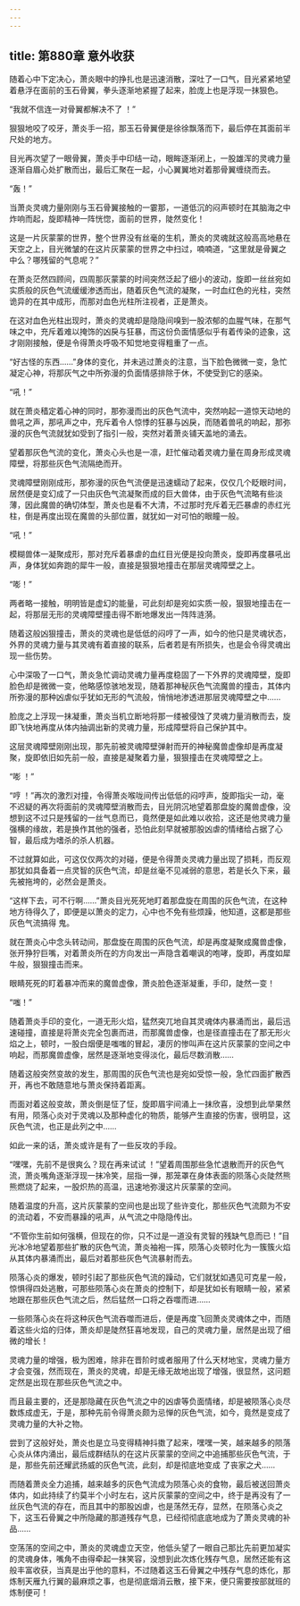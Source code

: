 ```yaml
---
---
---
```

title: 第880章 意外收获
---



随着心中下定决心，萧炎眼中的挣扎也是迅速消散，深吐了一口气，目光紧紧地望着悬浮在面前的玉石骨翼，拳头逐渐地紧握了起来，脸庞上也是浮现一抹狠色。

“我就不信连一对骨翼都解决不了 ！”

狠狠地咬了咬牙，萧炎手一招，那玉石骨翼便是徐徐飘落而下，最后停在其面前半尺处的地方。

目光再次望了一眼骨翼，萧炎手中印结一动，眼眸逐渐闭上，一股雄浑的灵魂力量逐渐自眉心处扩散而出，最后汇聚在一起，小心翼翼地对着那骨翼缠绕而去。

“轰！”

当萧炎灵魂力量刚刚与玉石骨翼接触的一霎那，一道低沉的闷声顿时在其脑海之中炸响而起，旋即精神一阵恍惚，面前的世界，陡然变化！

这是一片灰蒙蒙的世界，整个世界没有丝毫的生机，萧炎的灵魂就这般高高地悬在天空之上，目光微皱的在这片灰蒙蒙的世界之中扫过，喃喃道，“这里就是骨翼之中么？哪残留的气息呢？”

在萧炎茫然四顾间，四周那灰蒙蒙的时间突然泛起了细小的波动，旋即一丝丝宛如实质般的灰色气流缓缓渗透而出，随着灰色气流的凝聚，一时血红色的光柱，突然诡异的在其中成形，而那对血色光柱所注视者，正是萧炎。

在这对血色光柱出现时，萧炎的灵魂却是隐隐间嗅到一股浓郁的血腥气味，在那气味之中，充斥着难以掩饰的凶戾与狂暴，而这份负面情感似乎有着传染的迹象，这才刚刚接触，便是令得萧炎呼吸不知觉地变得粗重了一点。

“好古怪的东西……”身体的变化，并未逃过萧炎的注意，当下脸色微微一变，急忙凝定心神，将那灰气之中所弥漫的负面情感排除于休，不使受到它的感染。

“吼！”

就在萧炎穑定着心神的同时，那弥漫而出的灰色气流中，突然响起一道惊天动地的兽吼之声，那吼声之中，充斥着令人惊悸的狂暴与凶戾，而随着兽吼的响起，那弥漫的灰色气流就犹如受到了指引一般，突然对着萧炎铺天盖地的涌去。

望着那灰色气流的变化，萧炎心头也是一凛，赶忙催动着灵魂力量在周身形成灵魂障壁，将那些灰色气流隔绝而开。

灵魂障壁刚刚成形，那弥漫的灰色气流便是迅速蠕动了起来，仅仅几个眨眼时间，居然便是变幻成了一只由灰色气流凝聚而成的巨大兽体，由于灰色气流略有些淡薄，因此魔兽的确切体型，萧炎也是看不大清，不过那时充斥着无匹暴虐的赤红光柱，倒是再度出现在魔兽的头部位置，就犹如一对可怕的眼瞳一般。

“吼！”

模糊兽体一凝聚成形，那对充斥着暴虐的血红目光便是投向萧炎，旋即再度暴吼出声，身体犹如奔跑的犀牛一般，直接是狠狠地撞击在那层灵魂障壁之上。

“嘭！”

两者略一接触，明明皆是虚幻的能量，可此刻却是宛如实质一般，狠狠地撞击在一起，将那层无形的灵魂障壁撞击得不断地爆发出一阵阵涟漪。

随着这般凶狠撞击，萧炎的灵魂也是低低的闷哼了一声，如今的他只是灵魂状态，外界的灵魂力量与其灵魂有着直接的联系，后者若是有所损失，也是会令得灵魂出现一些伤势。

心中深吸了一口气，萧炎急忙调动灵魂力量再度稳固了一下外界的灵魂障壁，旋即脸色却是微微一变，他略感惊骇地发现，随着那神秘灰色气流魔兽的撞击，其体内所弥漫的那种凶虐似乎犹如无形的气流般，悄悄地渗透进那层灵魂障壁之中……

脸庞之上浮现一抹凝重，萧炎当机立断地将那一缕被侵蚀了灵魂力量消散而去，旋即飞快地再度从体内抽调出新的灵魂力量，形成障壁将自己保护其中。

这层灵魂障壁刚刚出现，那先前被灵魂障壁弹射而开的神秘魔兽虚像却是再度凝聚，旋即依旧如先前一般，直接是凝聚着力量，狠狠撞击在灵魂障壁之上。

“嘭 ！”

“哼 ！”再次的激烈对撞，令得萧炎喉咙间传出低低的闷哼声，旋即指尖一动，毫不迟疑的再次将面前的灵魂障壁消散而去，目光阴沉地望着那盘旋的魔兽虚像，没想到这不过只是残留的一丝气息而已，竟然便是如此难以收拾，这还是他灵魂力量强横的缘故，若是换作其他的强者，恐怕此刻早就被那股凶虐的情绪给占据了心智，最后成为嗜杀的杀人机器。

不过就算如此，可这仅仅两次的对碰，便是令得萧炎灵魂力量出现了损耗，而反观那犹如具备着一点灵智的灰色气流，却是丝毫不见减弱的意思，若是长久下来，最先被拖垮的，必然会是萧炎。

“这样下去，可不行啊……”萧炎目光死死地盯着那盘旋在周围的灰色气流，在这种地方待得久了，即便是以萧炎的定力，心中也不免有些烦躁，他知道，这都是那些灰色气流搞得 鬼。

就在萧炎心中念头转动间，那盘旋在周围的灰色气流，却是再度凝聚成魔兽虚像，张开狰狞巨嘴，对着萧炎所在的方向发出一声隐含着嘲讽的咆哮，旋即，再度如犀牛般，狠狠撞击而来。

眼睛死死的盯着暴冲而来的魔兽虚像，萧炎脸色逐渐凝重，手印，陡然一变！

“嗤！”

随着萧炎手印的变化，一道无形火焰，猛然突兀地自其灵魂体内暴涌而出，最后迅速碰撞，直接是将萧炎完全包裹而进，而那魔兽虚像，也是径直撞击在了那无形火焰之上，顿时，一股白烟便是嗤嗤的冒起，凄厉的惨叫声在这片灰蒙蒙的空间之中响起，而那魔兽虚像，居然是逐渐地变得淡化，最后尽数消散……

随着这般突然变故的发生，那周围的灰色气流也是宛如受惊一般，急忙四面扩散西开，再也不敢随意地与萧炎保持着距离。

而面对着这般变故，萧炎倒是怔了怔，旋即眉宇间涌上一抹欣喜，没想到此举果然有用，陨落心炎对于灵魂以及那种虚化的物质，能够产生直接的伤害，很明显，这灰色气流，也正是此列之中……

如此一来的话，萧炎或许是有了一些反攻的手段。

“嘿嘿，先前不是很爽么？现在再来试试 ！”望着周围那些急忙退散而开的灰色气流，萧炎嘴角逐渐浮现一抹冷笑，屈指一弹，那笼罩在身体表面的陨落心炎陡然熊熊燃烧了起来，一股炽热的高温，迅速地弥漫这片灰蒙蒙的空间。

随着温度的升高，这片灰蒙蒙的空间也是出现了些许变化，那些灰色气流颇为不安的流动着，不安而暴躁的吼声，从气流之中隐隐传出。

“不管你生前如何强横，但现在的你，只不过是一道没有灵智的残缺气息而已！”目光冰冷地望着那些扩散的灰色气流，萧炎袖袍一挥，陨落心炎顿时化为一簇簇火焰从其体内暴涌而出，最后对着那些灰色气流暴射而去。

陨落心炎的爆发，顿时引起了那些灰色气流的躁动，它们就犹如遇见可克星一般，惊惧得四处逃散，可那些陨落心炎在萧炎的控制下，却是犹如长有眼睛一般，紧紧地跟在那些灰色气流之后，然后猛然一口将之吞噬而进……

一些陨落心炎在将这种灰色气流吞噬而进后，便是再度飞回萧炎灵魂体之中，而随着这些火焰的归体，萧炎却是陡然狂喜地发现，自己的灵魂力量，居然是出现了细微的增长！

灵魂力量的增强，极为困难，除非在晋阶时或者服用了什么天材地宝，灵魂力量方才会变强，然而现在，萧炎的灵魂，却是无缘无故地出现了增强，很显然，这问题定然是出现在那些灰色气流之中。

而且最主要的，还是那隐藏在灰色气流之中的凶虐等负面情绪，却是被陨落心炎尽数炼成虚无，于是，那种先前令得萧炎颇为忌惮的灰色气流，如今，竟然是变成了灵魂力量的大补之物。

尝到了这般好处，萧炎也是立马变得精神抖擞了起来，嘿嘿一笑，越来越多的陨落心炎从体内涌出，最后成群结队的在这片灰蒙蒙的空间之中追捕那些灰色气流，于是，那些先前还耀武扬威的灰色气流，此刻，却是彻底地变成 了丧家之犬……

而随着萧炎全力追捕，越来越多的灰色气流成为陨落心炎的食物，最后被送回萧炎体内，如此持续了约莫半个小时左右，这片灰蒙蒙的空间之中，终于是再没有了一丝灰色气流的存在，而且其中的那股凶虐，也是荡然无存，显然，在陨落心炎之下，这玉石骨翼之中所隐藏的那道残存气息，已经彻彻底底地成为了萧炎灵魂的补品……

空荡荡的空间之中，萧炎的灵魂虚立天空，他低头望了一眼自己那比先前更加凝实的灵魂身体，嘴角不由得牵起一抹笑容，没想到此次炼化残存气息，居然还能有这般丰富收获，当真是出乎他的意料，不过随着这玉石骨翼之中残存气息的炼化，那炼制天雁九行翼的最麻烦之事，也是彻底烟消云散，接下来，便只需要按部就班的炼制便可！